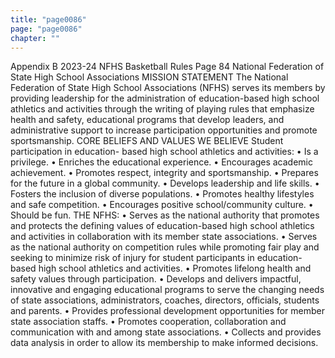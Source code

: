 ```yaml
---
title: "page0086"
page: "page0086"
chapter: ""
---
```


Appendix B 2023-24 NFHS Basketball Rules Page 84 National Federation of State High School Associations MISSION STATEMENT The National Federation of State High School Associations (NFHS) serves its members by providing leadership for the administration of education-based high school athletics and activities through the writing of playing rules that emphasize health and safety, educational programs that develop leaders, and administrative support to increase participation opportunities and promote sportsmanship. CORE BELIEFS AND VALUES WE BELIEVE Student participation in education- based high school athletics and activities: • Is a privilege. • Enriches the educational experience. • Encourages academic achievement. • Promotes respect, integrity and sportsmanship. • Prepares for the future in a global community. • Develops leadership and life skills. • Fosters the inclusion of diverse populations. • Promotes healthy lifestyles and safe competition. • Encourages positive school/community culture. • Should be fun. THE NFHS: • Serves as the national authority that promotes and protects the defining values of education-based high school athletics and activities in collaboration with its member state associations. • Serves as the national authority on competition rules while promoting fair play and seeking to minimize risk of injury for student participants in education-based high school athletics and activities. • Promotes lifelong health and safety values through participation. • Develops and delivers impactful, innovative and engaging educational programs to serve the changing needs of state associations, administrators, coaches, directors, officials, students and parents. • Provides professional development opportunities for member state association staffs. • Promotes cooperation, collaboration and communication with and among state associations. • Collects and provides data analysis in order to allow its membership to make informed decisions.
